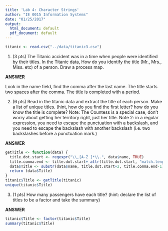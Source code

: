 ```yaml
---
title: 'Lab 4: Character Strings'
author: "IE 0015 Information Systems"
date: "01/25/2017"
output:
  html_document: default
  pdf_document: default
---
```


```r
titanic <- read.csv("../data/titanic3.csv")
```
1.  (3 pts) The Titanic accident was in a time when people were identified by their titles. In the Titanic data, How do you identify the title (Mr., Mrs., Miss. etc) of a person. Draw a process map.

**ANSWER**

Look in the name field, find the comma after the last name.
The title starts two spaces after the comma.
The title is completed with a period.

2.  (6 pts) Read in the titanic data and extract the title of each person.  Make a list of unique titles.
  (hint, how do you find the first letter? how do you know the title is complete? Note: The Countess is a special case, don't worry about getting her territory right, just her title.  Note 2:  in a regular expression, you need to escape the punctuation with a backslash, and you need to escape the backslash with another backslash (i.e. two backslashes before a punctuation mark.)
  
  
**ANSWER**

```r
getTitle <- function(data) {
  title.dot.start <- regexpr("\\,[A-Z ]*\\.", data$name, TRUE)
  title.comma.end <- title.dot.start+ attr(title.dot.start, "match.length")
  data$Title <- substr(data$name, title.dot.start+2, title.comma.end-1)
  return (data$Title)
}  
titanic$Title <- getTitle(titanic)
unique(titanic$Title)  
```

3.  (1 pts) How many passengers have each title? (hint: declare the list of titles to be a factor and take the summary)

**ANSWER**

```r
titanic$Title <- factor(titanic$Title)
summary(titanic$Title)
```

